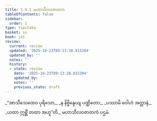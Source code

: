 ```yaml
---
title: 1.6.1 မဟာသီလဝဇာတက
tableOfContents: false
sidebar:
  order: 1
type: tipitaka
basket: su
book: ja1
review:
  current: review
  updated: '2025-10-23T09:13:38.815204'
  updated_by: ''
  notes: ''
  history:
  - state: review
    date: '2025-10-23T09:13:38.815204'
    updated_by: ''
    notes: ''
    previous_state: draft
---
```



<ReviewStatus review={frontmatter.review} showDetails={true} />

<HypothesisAnnotation frontmatter={frontmatter} />

<DynamicBreadcrumb />

<Division number="51" book="ja1" e="ch" v="22" p="13">

<Paragraph number="113" type="verses" book="ja1">
_“အာသီသေထေဝ ပုရိသော,_  
_န နိဗ္ဗိန္ဒေယျ ပဏ္ဍိတော;_  
_ပဿာမိ ဝေါဟံ အတ္တာနံ,_  
_ယထာ ဣစ္ဆိံ တထာ အဟူ”တိ._  


</Paragraph>
</Division>

<Paragraph number="114" type="center" book="ja1">
မဟာသီလဝဇာတကံ ပဌမံ.
</Paragraph>